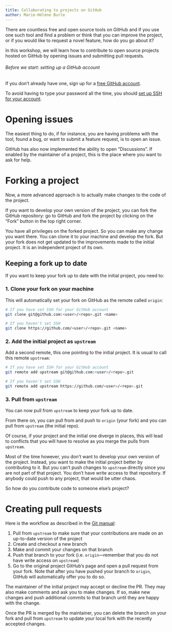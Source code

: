 ```yaml
---
title: Collaborating to projects on GitHub
author: Marie-Hélène Burle
---
```


:::{.def}

There are countless free and open source tools on GitHub and if you use one such tool and find a problem or think that you can improve the project, or if you would like to request a novel feature, how do you go about it?

In this workshop, we will learn how to contribute to open source projects hosted on GitHub by opening issues and submitting pull requests.

:::

:::{.box}

###### Before we start: setting up a GitHub account

If you don't already have one, sign up for a [free GitHub account](https://github.com/).

:::{.note}

To avoid having to type your password all the time, you should [set up SSH for your account](https://docs.github.com/en/github/authenticating-to-github/connecting-to-github-with-ssh).

:::

:::

# Opening issues

The easiest thing to do, if for instance, you are having problems with the tool, found a bug, or want to submit a feature request, is to open an issue.

GitHub has also now implemented the ability to open "Discussions". If enabled by the maintainer of a project, this is the place where you want to ask for help.

# Forking a project

Now, a more advanced approach is to actually make changes to the code of the project.

If you want to develop your own version of the project, you can fork the GitHub repository: go to GitHub and fork the project by clicking on the "Fork" button in the top right corner.

You have all privileges on the forked project. So you can make any change you want there. You can clone it to your machine and develop the fork. But your fork does not get updated to the improvements made to the initial project. It is an independent project of its own.

## Keeping a fork up to date

If you want to keep your fork up to date with the initial project, you need to:

### 1. Clone your fork on your machine

This will automatically set your fork on GitHub as the remote called `origin`:

```.bash
# If you have set SSH for your GitHub account
git clone git@github.com:<user>/<repo>.git <name>

# If you haven't set SSH
git clone https://github.com/<user>/<repo>.git <name>
```

### 2. Add the initial project as `upstream`

Add a second remote, this one pointing to the initial project. It is usual to call this remote `upstream`:

```.bash
# If you have set SSH for your GitHub account
git remote add upstream git@github.com:<user>/<repo>.git

# If you haven't set SSH
git remote add upstream https://github.com/<user>/<repo>.git
```

### 3. Pull from `upstream`

You can now pull from `upstream` to keep your fork up to date.

From there on, you can pull from and push to `origin` (your fork) and you can pull from `upstream` (the initial repo).

Of course, if your project and the initial one diverge in places, this will lead to conflicts that you will have to resolve as you merge the pulls from `upstream`.

Most of the time however, you don't want to develop your own version of the project. Instead, you want to make the initial project better by contributing to it. But you can't push changes to `upstream` directly since you are not part of that project. You don't have write access to that repository. If anybody could push to any project, that would be utter chaos.

So how do you contribute code to someone else's project?

# Creating pull requests

Here is the workflow as described in the [Git manual](https://git-scm.com/book/en/v2/GitHub-Contributing-to-a-Project):

1. Pull from `upstream` to make sure that your contributions are made on an up-to-date version of the project
2. Create and checkout a new branch
3. Make and commit your changes on that branch
4. Push that branch to your fork (i.e. `origin`—remember that you do not have write access on `upstream`)
5. Go to the original project GitHub's page and open a pull request from your fork. Note that after you have pushed your branch to `origin`, GitHub will automatically offer you to do so.

The maintainer of the initial project may accept or decline the PR. They may also make comments and ask you to make changes. If so, make new changes and push additional commits to that branch until they are happy with the change.

Once the PR is merged by the maintainer, you can delete the branch on your fork and pull from `upstream` to update your local fork with the recently accepted changes.

